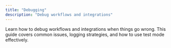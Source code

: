 ```yaml
---
title: "Debugging"
description: "Debug workflows and integrations"
---
```


Learn how to debug workflows and integrations when things go wrong. This guide covers common issues, logging strategies, and how to use test mode effectively.

